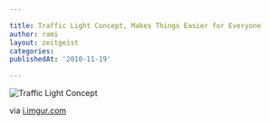 ```yaml
---

title: Traffic Light Concept, Makes Things Easier for Everyone
author: rami
layout: zeitgeist
categories:
publishedAt: '2010-11-19'

---
```


![Traffic Light Concept](/assets/images/content/zeitgeist/traffic-light-concept.jpg) 

via <a href="http://i.imgur.com/7I5cH.jpg">i.imgur.com</a>
